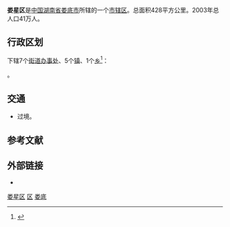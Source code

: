 {{Infobox China County
|Belong = [[湖南省|湖南省]][[娄底市|娄底市]]
}}
'''娄星区'''是[[中国|中国]][[湖南省|湖南省]][[娄底市|娄底市]]所辖的一个[[市辖区|市辖区]]。总面积428平方公里。2003年总人口41万人。

== 行政区划 ==
{{PAGENAMEBASE}}下辖7个[[街道办事处|街道办事处]]、5个[[行政建制镇|镇]]、1个[[乡_(中华人民共和国)|乡]]<ref>{{PRC admin/ref sgc|43/13/02}}</ref>：

{{PRC admin/children|43/13/02}}。

== 交通 ==
* {{中国国道名|354}}过境。

== 参考文献 ==
{{reflist}}

== 外部链接 ==
* {{Official website|http://www.louxing.gov.cn/|name=娄底市娄星区人民政府}}

{{娄底市娄星区行政区划}}
{{娄底市行政区划}}
{{湖南行政区划}}

[[Category:娄星区|]]
[[Category:娄底区县市|区]]
[[Category:湖南市辖区|娄底]]